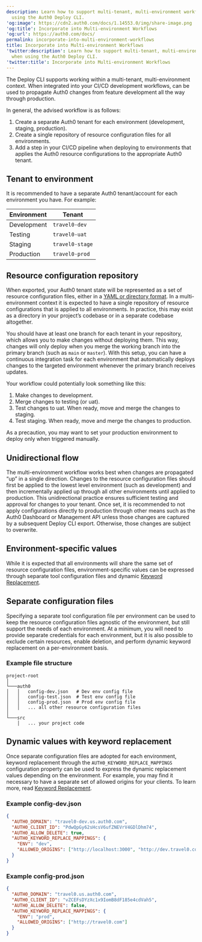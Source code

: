 ```yaml
---
description: Learn how to support multi-tenant, multi-environment workflows when
  using the Auth0 Deploy CLI.
'og:image': https://cdn2.auth0.com/docs/1.14553.0/img/share-image.png
'og:title': Incorporate into Multi-environment Workflows
'og:url': https://auth0.com/docs/
permalink: incorporate-into-multi-environment-workflows
title: Incorporate into Multi-environment Workflows
'twitter:description': Learn how to support multi-tenant, multi-environment workflows
  when using the Auth0 Deploy CLI.
'twitter:title': Incorporate into Multi-environment Workflows
---
```

The Deploy CLI supports working within a multi-tenant, multi-environment context. When integrated into your CI/CD development workflows, can be used to propagate Auth0 changes from feature development all the way through production.

In general, the advised workflow is as follows:

1. Create a separate Auth0 tenant for each environment (development, staging, production).
2. Create a single repository of resource configuration files for all environments.
3. Add a step in your CI/CD pipeline when deploying to environments that applies the Auth0 resource configurations to the appropriate Auth0 tenant.

## Tenant to environment

It is recommended to have a separate Auth0 tenant/account for each environment you have. For example:

<table class="table"><thead>
<tr>
<th><strong>Environment</strong></th>
<th><strong>Tenant</strong></th>
</tr>
</thead>
<tbody>
<tr>
<td>Development</td>
<td><code>travel0-dev</code></td>
</tr>
<tr>
<td>Testing</td>
<td><code>travel0-uat</code></td>
</tr>
<tr>
<td>Staging</td>
<td><code>travel0-stage</code></td>
</tr>
<tr>
<td>Production</td>
<td><code>travel0-prod</code></td>
</tr>
</tbody>
</table>

## Resource configuration repository

When exported, your Auth0 tenant state will be represented as a set of resource configuration files, either in a [YAML or directory format](/deploy-monitor/deploy-cli-tool/available-resource-configuration-formats). In a multi-environment context it is expected to have a single repository of resource configurations that is applied to all environments. In practice, this may exist as a directory in your project’s codebase or in a separate codebase altogether.

You should have at least one branch for each tenant in your repository, which allows you to make changes without deploying them. This way, changes will only deploy when you merge the working branch into the primary branch (such as `main` or `master`). With this setup, you can have a continuous integration task for each environment that automatically deploys changes to the targeted environment whenever the primary branch receives updates.

Your workflow could potentially look something like this:

1. Make changes to development.
2. Merge changes to testing (or uat).
3. Test changes to uat. When ready, move and merge the changes to staging.
4. Test staging. When ready, move and merge the changes to production.

As a precaution, you may want to set your production environment to deploy only when triggered manually.

## Unidirectional flow

The multi-environment workflow works best when changes are propagated “up” in a single direction. Changes to the resource configuration files should first be applied to the lowest level environment (such as development) and then incrementally applied up through all other environments until applied to production. This unidirectional practice ensures sufficient testing and approval for changes to your tenant. Once set, it is recommended to not apply configurations directly to production through other means such as the <Tooltip tip="Auth0 Dashboard: Auth0's main product to configure your services." cta="View Glossary" href="/glossary?term=Auth0+Dashboard">Auth0 Dashboard</Tooltip> or <Tooltip tip="Auth0 Dashboard: Auth0's main product to configure your services." cta="View Glossary" href="/glossary?term=Management+API">Management API</Tooltip> unless those changes are captured by a subsequent Deploy CLI export. Otherwise, those changes are subject to overwrite.

## Environment-specific values

While it is expected that all environments will share the same set of resource configuration files, environment-specific values can be expressed through separate tool configuration files and dynamic [Keyword Replacement](/deploy-monitor/deploy-cli-tool/keyword-replacement).

## Separate configuration files

Specifying a separate tool configuration file per environment can be used to keep the resource configuration files agnostic of the environment, but still support the needs of each environment. At a minimum, you will need to provide separate credentials for each environment, but it is also possible to exclude certain resources, enable deletion, and perform dynamic keyword replacement on a per-environment basis.

### Example file structure

```text lines
project-root
│
└───auth0
│   │   config-dev.json   # Dev env config file
│   │   config-test.json  # Test env config file
│   │   config-prod.json  # Prod env config file
│   │   ... all other resource configuration files
│
└───src
    │   ... your project code
```






## Dynamic values with keyword replacement

Once separate configuration files are adopted for each environment, keyword replacement through the `AUTH0_KEYWORD_REPLACE_MAPPINGS` configuration property can be used to express the dynamic replacement values depending on the environment. For example, you may find it necessary to have a separate set of allowed origins for your clients. To learn more, read [Keyword Replacement](/deploy-monitor/deploy-cli-tool/keyword-replacement).

### Example config-dev.json

```json lines
{
  "AUTH0_DOMAIN": "travel0-dev.us.auth0.com",
  "AUTH0_CLIENT_ID": "PdwQpGy62sHcsV6ufZNEVrV4GDlDhm74",
  "AUTH0_ALLOW_DELETE": true,
  "AUTH0_KEYWORD_REPLACE_MAPPINGS": {
    "ENV": "dev",
    "ALLOWED_ORIGINS": ["http://localhost:3000", "http://dev.travel0.com"]
  }
}
```






### Example config-prod.json

```json lines
{
  "AUTH0_DOMAIN": "travel0.us.auth0.com",
  "AUTH0_CLIENT_ID": "vZCEFsDYzXc1x9IomB8dF185e4cdVah5",
  "AUTH0_ALLOW_DELETE": false,
  "AUTH0_KEYWORD_REPLACE_MAPPINGS": {
    "ENV": "prod",
    "ALLOWED_ORIGINS": ["http://travel0.com"]
  }
}
```



